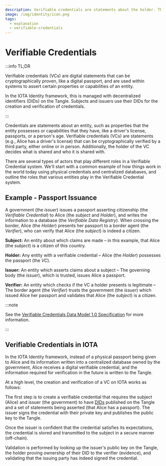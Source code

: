 ```yaml
---
description: Verifiable credentials are statements about the holder. They can be verified online or in person, and the holder decides who to share them with.
image: /img/identity/icon.png
tags:
  - explanation
  - verifiable-credentials
---
```

# Verifiable Credentials

:::info TL;DR

Verifiable credentials (VCs) are digital statements that can be cryptographically proven, like a digital passport,
and are used within systems to assert certain properties or capabilities of an entity.

In the IOTA Identity framework, this is managed with decentralized identifiers (DIDs) on the Tangle.
Subjects and issuers use their DIDs for the creation and verification of credentials.

:::

Credentials are statements about an entity,
such as properties that the entity possesses or capabilities that they have,
like a driver's license, passports, or a person's age.
Verifiable credentials (VCs) are statements (e.g., Alice has a driver's license)
that can be cryptographically verified by a third party, either online or in person.
Additionally, the holder of the VC decides what is shared and who it is shared with.

There are several types of actors that play different roles in a Verifiable Credential system.
We'll start with a common example of how things work in the world today using physical credentials and centralized databases,
and outline the roles that various entities play in the Verifiable Credential system.

## Example - Passport Issuance

A government (the _issuer_) issues a passport asserting citizenship (the _Verifiable Credential_) to Alice (the _subject_ and _Holder_),
and writes the information to a database (the _Verifiable Data Registry_).
When crossing the border, Alice (the _Holder_) presents her passport to a border agent (the _Verifier_),
who can verify that Alice (the _subject_) is indeed a citizen.



**Subject:** An entity about which claims are made – in this example, that Alice (the _subject_) is a citizen of this country.

**Holder:** Any entity with a verifiable credential – Alice (the _Holder_) possesses the passport (the _VC_).

**Issuer:** An entity which asserts claims about a subject – The governing body (the _issuer_), which is trusted, issues Alice a passport.

**Verifier:** An entity which checks if the VC a holder presents is legitimate – The border agent (the _Verifier_) trusts the government (the _issuer_) which issued Alice her passport and validates that Alice (the _subject_) is a citizen.

:::note

See the [Verifiable Credentials Data Model 1.0 Specification](https://w3c.github.io/vc-data-model/) for more information.

:::

## Verifiable Credentials in IOTA

In the IOTA Identity framework, instead of a physical passport being given to Alice and its information written
into a centralized database owned by the government, Alice receives a digital verifiable credential,
and the information required for verification in the future is written to the Tangle.

At a high level, the creation and verification of a VC on IOTA works as follows:


The first step is to create a verifiable credential that requires the subject (Alice) and issuer (the government) to
have [DIDs](./decentralized-identifiers.mdx) published on the Tangle and a set of statements being asserted (that Alice has a passport).
The issuer signs the credential with their private key and publishes the public key to the Tangle.

Once the issuer is confident that the credential satisfies its expectations,
the credential is stored and transmitted to the subject in a secure manner (off-chain).

Validation is performed by looking up the issuer's public key on the Tangle,
the holder proving ownership of their DID to the verifier (evidence),
and validating that the issuing party has indeed signed the credential.

